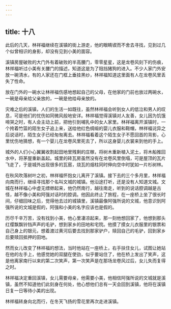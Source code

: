 ```yaml
---
---
---
```

title: 十八
---



此后的几天，林祥福继续在溪镇的街上游走，他的眼睛锲而不舍去寻找，见到过几个似曾相识的身影，却没有见到小美的面容。

溪镇房屋破败的大门外有着破败的半高腰门，零零星星，这是龙卷风刻下的伤痕，林祥福听过小美有关腰门的描述，知道这是为了阻挡猪狗的进入。不少人家门外安放一碗清水，有的人家还在门框上垂挂黑纱，林祥福知道这里面有人在龙卷风里丢失了性命。

放在门外的一碗水让林祥福伤感地想起自己的父母，在他家的门前也放过两碗水，一碗是母亲给父亲放的，一碗是他给母亲放的。

灾难之后的溪镇，人们的生活一如既往，虽然林祥福会听到女人的低泣和男人的叹息，可是他们的忧伤如同微风般地安详。林祥福觉得溪镇对人友善，女儿因为饥饿啼哭之时，有人会主动上前，把他引到哺乳中的女人家里。林祥福离开溪镇时，一个挎着竹篮的陌生女子追上来，送给他红色绸缎的婴儿衣服和鞋帽，林祥福诧异之后说话时，陌生女子已经匆匆离去。林祥福看着这个陌生女子不愿回首的背影，心里忧伤地猜想，有一个婴儿在龙卷风里死去了，所以这身婴儿衣裳来到他的手上。

城外的人们小心翼翼收割起田地里残剩的庄稼，将树木重新植入泥土，将木船推回水中，将茅屋重新盖起。城里的砖瓦房虽然没有在龙卷风里倒塌，可是屋顶的瓦片飞走了，于是城外出现很多的瓦窑，烧瓦的烟柱同时伸向空中时犹如一片杉树林。

在秋风吹落树叶之初，林祥福怀抱女儿离开了溪镇。接下去的三个多月里，林祥福向南而行，继续寻找那个名叫文城的城镇。他沿途打听，还是没有人知道文城。文城在林祥福心中虚无缥缈起来，他仍然南行，越往南走，听到的说话腔调越是古怪，越不像小美和阿强对话时的腔调。他因此终止了旅程，在一座桥上坐了很长时间，仔细回味之后，觉得他去过的城镇里，溪镇最像阿强所说的文城，他意识到阿强所说的文城是假的，阿强和小美的名字应该也是假的。

历尽千辛万苦，没有找到小美，他心里凄凉起来，那一刻他想回家了，他想到那头红缨飘飘铃铛声声的毛驴，想到家乡的田地和宅院。他摸了摸女儿衣服里的银票和自己身上的银元，想着渡过黄河后要去找到那家驴户，赎回自己的毛驴，回到家乡后要赎回抵押的田地。

然而女儿改变了林祥福的想法，当时他站在一座桥上，右手扶住女儿，试图让她站在他的左手上，他感觉她的双腿在使劲，似乎要站住了，他在桥上发出了笑声，这是他离家南行以来的第二次笑声，第一次笑声是在那场龙卷风过后，女儿失而复得之时。

林祥福决定重回溪镇，女儿需要母亲，他需要小美，他相信阿强所说的文城就是溪镇，虽然不知道他们此刻身在何处，他心想他们总有一天会回到溪镇，他将在溪镇日复一日等待小美的出现。

林祥福转身向北而行，在冬天飞扬的雪花里再次走进溪镇。